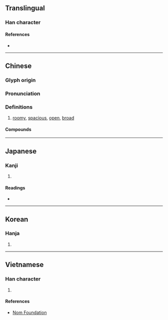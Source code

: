 {{character info/new}}
==Translingual==

===Han character===
{{Han char|rn=66|rad=攴|as=08|sn=12|four=98240|canj=FBOK,XFBOK|ids=⿰尚攵(GHTV),⿰尙攵(JK)}}

====References====
* {{Han ref|kx=0472.120|dkj=13246|dj=0825.010|hdz=21467.030|uh=655E|ud=25950|bh=B4AF|bd=46255}}

----

==Chinese==
{{zh-forms}}

===Glyph origin===
{{Han etym}}

===Pronunciation===
{{zh-pron
|m=chǎng
|c=cong2
|mn=qz,xm:chhióng/zz:chhiáng
|mc=y
|oc=y
|cat=
}}

===Definitions===
{{zh-hanzi}}

# [[roomy]], [[spacious]], [[open]], [[broad]]

====Compounds====
{{zh-der|宏敞|寬敞|嘴敞|張敞畫眉|幽敞|畫眉張敞|敞車|敞篷車|敞田|敞開兒|敞快|敞開|明淨敞亮|敞地|敞懷|欒櫨宏敞|敞口兒|敞笑兒|敞廳|敞亮|高冠敞袖|顯敞|開敞地|軒敞|高敞}}

----

==Japanese==

===Kanji===
{{ja-kanji|grade=|rs=攴08}}

# {{defn|lang=ja|sort=攴08}}

====Readings====
* {{ja-readings|goon=[[しょう]] (shō)|kanon=[[しょう]] (shō)|kun=[[たかい]] (takai), [[ほがらか]] (hogaraka)}}

----

==Korean==

===Hanja===
{{ko-hanja|hangeul=창|eumhun=|rv=chang|mr=ch'ang|y=chang}}

# {{defn|lang=ko|sort=攴08}}

----

==Vietnamese==

===Han character===
{{vi-readings|rs=攴08|hanviet=sưởng}}

# {{defn|lang=vi|sort=攴08}}

====References====
* [http://nomfoundation.org/common/nom_details.php?codepoint=655e Nom Foundation]